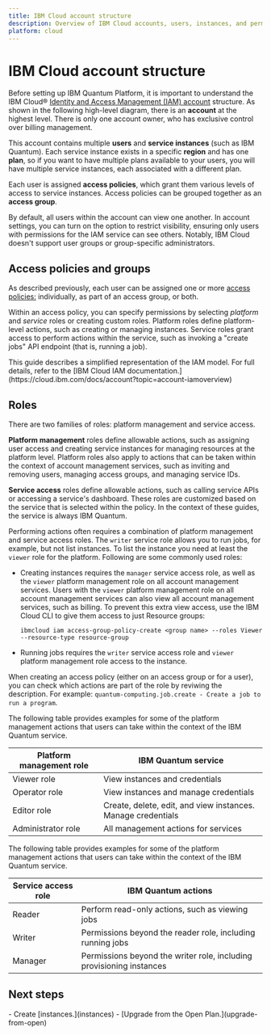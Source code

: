 ```yaml
---
title: IBM Cloud account structure
description: Overview of IBM Cloud accounts, users, instances, and permissions.
platform: cloud
---
```


<span id="understand"></span>
# IBM Cloud account structure

Before setting up IBM Quantum Platform, it is important to understand the IBM Cloud&reg; [Identity and Access Management (IAM) account](https://cloud.ibm.com/docs/account?topic=account-overview) structure.  As shown in the following high-level diagram, there is an **account** at the highest level.  There is only one account owner, who has exclusive control over billing management.

This account contains multiple **users** and **service instances** (such as IBM Quantum).  Each service instance exists in a specific **region** and has one **plan**, so if you want to have multiple plans available to your users, you will have multiple service instances, each associated with a different plan.

Each user is assigned **access policies**, which grant them various levels of access to service instances.  Access policies can be grouped together as an **access group**.

By default, all users within the account can view one another. In account settings, you can turn on the option to restrict visibility, ensuring only users with permissions for the IAM service can see others. Notably, IBM Cloud doesn't support user groups or group-specific administrators.

## Access policies and groups

As described previously, each user can be assigned one or more [access policies:](https://cloud.ibm.com/docs/account?topic=account-iamusermanpol) individually, as part of an access group, or both.

Within an access policy, you can specify permissions by selecting _platform_ and _service_ roles or creating custom roles. Platform roles define platform-level actions, such as creating or managing instances. Service roles grant access to perform actions within the service, such as invoking a "create jobs" API endpoint (that is, running a job).

<Admonition type="Note">
This guide describes a simplified representation of the IAM model. For full details, refer to the [IBM Cloud IAM documentation.](https://cloud.ibm.com/docs/account?topic=account-iamoverview)
</Admonition>

## Roles

There are two families of roles: platform management and service access.

**Platform management** roles define allowable actions, such as assigning user access and creating service instances for managing resources at the platform level. Platform roles also apply to actions that can be taken within the context of account management services, such as inviting and removing users, managing access groups, and managing service IDs.

**Service access** roles define allowable actions, such as calling service APIs or accessing a service's dashboard. These roles are customized based on the service that is selected within the policy. In the context of these guides, the service is always IBM Quantum.

Performing actions often requires a combination of platform management and service access roles.   The `writer` service role allows you to run jobs, for example, but not list instances. To list the instance you need at least the `viewer` role for the platform. Following are some commonly used roles:

- Creating instances requires the `manager` service access role, as well as the `viewer` platform management role on all account management services.
  <Admonition type="note">
  Users with the `viewer` platform management role on all account management services can also view all account management services, such as billing. To prevent this extra view access, use the IBM Cloud CLI to give them access to just Resource groups:
  ```cli
  ibmcloud iam access-group-policy-create <group name> --roles Viewer --resource-type resource-group
  ```
  </Admonition>
- Running jobs requires the `writer` service access role and `viewer` platform management role access to the instance.

When creating an access policy (either on an access group or for a user), you can check which actions are part of the role by reviwing the description. For example: `quantum-computing.job.create - Create a job to run a program`.

The following table provides examples for some of the platform management actions that users can take within the context of the IBM Quantum service.

| Platform management role | IBM Quantum service                                       |
|--------------------------|--------------------------------------------------------------|
| Viewer role              | View instances and credentials                               |
| Operator role            | View instances and manage credentials                        |
| Editor role              | Create, delete, edit, and view instances. Manage credentials |
| Administrator role       | All management actions for services                          |

The following table provides examples for some of the platform management actions that users can take within the context of the IBM Quantum service.

| Service access role | IBM Quantum actions                                               |
|---------------------|----------------------------------------------------------------------|
| Reader              | Perform read-only actions, such as viewing jobs                      |
| Writer              | Permissions beyond the reader role, including running jobs           |
| Manager             | Permissions beyond the writer role, including provisioning instances |

## Next steps

<Admonition type="tip" title="Recommendations">
  -  Create [instances.](instances)
  -  [Upgrade from the Open Plan.](upgrade-from-open)
</Admonition>
